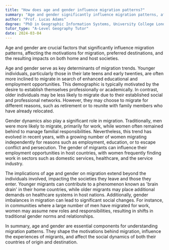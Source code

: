 ```yaml
---
title: "How does age and gender influence migration patterns?"
summary: "Age and gender significantly influence migration patterns, affecting the reasons for migration, destinations, and impacts on home and host societies."
author: "Prof. Lucas Adams"
degree: "PhD in Geographic Information Systems, University College London"
tutor_type: "A-Level Geography Tutor"
date: 2024-03-04
---
```


Age and gender are crucial factors that significantly influence migration patterns, affecting the motivations for migration, preferred destinations, and the resulting impacts on both home and host societies.

Age and gender serve as key determinants of migration trends. Younger individuals, particularly those in their late teens and early twenties, are often more inclined to migrate in search of enhanced educational and employment opportunities. This demographic is typically motivated by the desire to establish themselves professionally or academically. In contrast, older individuals may be less likely to migrate due to their established social and professional networks. However, they may choose to migrate for different reasons, such as retirement or to reunite with family members who have already relocated.

Gender dynamics also play a significant role in migration. Traditionally, men were more likely to migrate, primarily for work, while women often remained behind to manage familial responsibilities. Nevertheless, this trend has evolved in recent years, with a growing number of women migrating independently for reasons such as employment, education, or to escape conflict and persecution. The gender of migrants can influence their employment opportunities in host countries, with women frequently finding work in sectors such as domestic services, healthcare, and the service industry.

The implications of age and gender on migration extend beyond the individuals involved, impacting the societies they leave and those they enter. Younger migrants can contribute to a phenomenon known as 'brain drain' in their home countries, while older migrants may place additional demands on healthcare systems in host nations. Additionally, gender imbalances in migration can lead to significant social changes. For instance, in communities where a large number of men have migrated for work, women may assume new roles and responsibilities, resulting in shifts in traditional gender norms and relationships.

In summary, age and gender are essential components for understanding migration patterns. They shape the motivations behind migration, influence the experiences of migrants, and affect the social dynamics of both their countries of origin and destination.
    